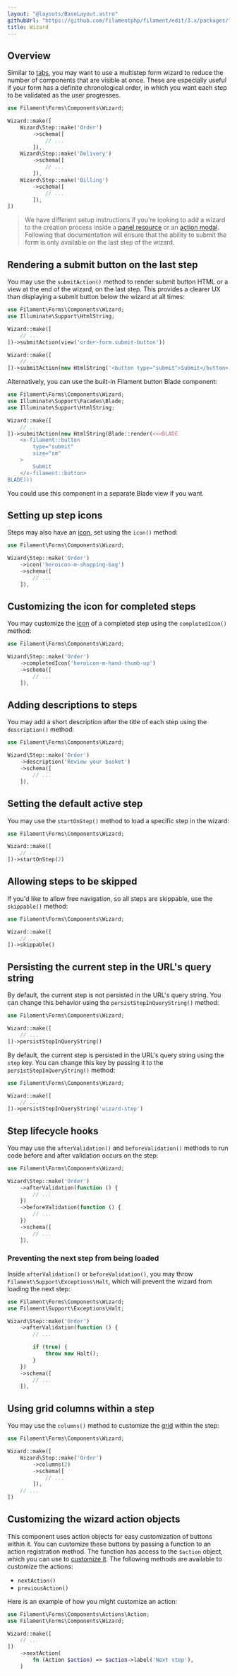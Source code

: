 ```yaml
---
layout: "@layouts/BaseLayout.astro"
githubUrl: "https://github.com/filamentphp/filament/edit/3.x/packages/forms/docs/04-layout/05-wizard.md"
title: Wizard
---
```


## Overview

Similar to [tabs](tabs), you may want to use a multistep form wizard to reduce the number of components that are visible at once. These are especially useful if your form has a definite chronological order, in which you want each step to be validated as the user progresses.

```php
use Filament\Forms\Components\Wizard;

Wizard::make([
    Wizard\Step::make('Order')
        ->schema([
            // ...
        ]),
    Wizard\Step::make('Delivery')
        ->schema([
            // ...
        ]),
    Wizard\Step::make('Billing')
        ->schema([
            // ...
        ]),
])
```

<AutoScreenshot name="forms/layout/wizard/simple" alt="Wizard" version="3.x" />

> We have different setup instructions if you're looking to add a wizard to the creation process inside a [panel resource](../../panels/resources/creating-records#using-a-wizard) or an [action modal](../../actions/modals#using-a-wizard-as-a-modal-form). Following that documentation will ensure that the ability to submit the form is only available on the last step of the wizard.

## Rendering a submit button on the last step

You may use the `submitAction()` method to render submit button HTML or a view at the end of the wizard, on the last step. This provides a clearer UX than displaying a submit button below the wizard at all times:

```php
use Filament\Forms\Components\Wizard;
use Illuminate\Support\HtmlString;

Wizard::make([
    // ...
])->submitAction(view('order-form.submit-button'))

Wizard::make([
    // ...
])->submitAction(new HtmlString('<button type="submit">Submit</button>'))
```

Alternatively, you can use the built-in Filament button Blade component:

```php
use Filament\Forms\Components\Wizard;
use Illuminate\Support\Facades\Blade;
use Illuminate\Support\HtmlString;

Wizard::make([
    // ...
])->submitAction(new HtmlString(Blade::render(<<<BLADE
    <x-filament::button
        type="submit"
        size="sm"
    >
        Submit
    </x-filament::button>
BLADE)))
```

You could use this component in a separate Blade view if you want.

## Setting up step icons

Steps may also have an [icon](https://blade-ui-kit.com/blade-icons?set=1#search), set using the `icon()` method:

```php
use Filament\Forms\Components\Wizard;

Wizard\Step::make('Order')
    ->icon('heroicon-m-shopping-bag')
    ->schema([
        // ...
    ]),
```

<AutoScreenshot name="forms/layout/wizard/icons" alt="Wizard with step icons" version="3.x" />

## Customizing the icon for completed steps

You may customize the [icon](#setting-up-step-icons) of a completed step using the `completedIcon()` method:

```php
use Filament\Forms\Components\Wizard;

Wizard\Step::make('Order')
    ->completedIcon('heroicon-m-hand-thumb-up')
    ->schema([
        // ...
    ]),
```

<AutoScreenshot name="forms/layout/wizard/completed-icons" alt="Wizard with completed step icons" version="3.x" />

## Adding descriptions to steps

You may add a short description after the title of each step using the `description()` method:

```php
use Filament\Forms\Components\Wizard;

Wizard\Step::make('Order')
    ->description('Review your basket')
    ->schema([
        // ...
    ]),
```

<AutoScreenshot name="forms/layout/wizard/descriptions" alt="Wizard with step descriptions" version="3.x" />

## Setting the default active step

You may use the `startOnStep()` method to load a specific step in the wizard:

```php
use Filament\Forms\Components\Wizard;

Wizard::make([
    // ...
])->startOnStep(2)
```

## Allowing steps to be skipped

If you'd like to allow free navigation, so all steps are skippable, use the `skippable()` method:

```php
use Filament\Forms\Components\Wizard;

Wizard::make([
    // ...
])->skippable()
```

## Persisting the current step in the URL's query string

By default, the current step is not persisted in the URL's query string. You can change this behavior using the `persistStepInQueryString()` method:

```php
use Filament\Forms\Components\Wizard;

Wizard::make([
    // ...
])->persistStepInQueryString()
```

By default, the current step is persisted in the URL's query string using the `step` key. You can change this key by passing it to the `persistStepInQueryString()` method:

```php
use Filament\Forms\Components\Wizard;

Wizard::make([
    // ...
])->persistStepInQueryString('wizard-step')
```

## Step lifecycle hooks

You may use the `afterValidation()` and `beforeValidation()` methods to run code before and after validation occurs on the step:

```php
use Filament\Forms\Components\Wizard;

Wizard\Step::make('Order')
    ->afterValidation(function () {
        // ...
    })
    ->beforeValidation(function () {
        // ...
    })
    ->schema([
        // ...
    ]),
```

### Preventing the next step from being loaded

Inside `afterValidation()` or `beforeValidation()`, you may throw `Filament\Support\Exceptions\Halt`, which will prevent the wizard from loading the next step:

```php
use Filament\Forms\Components\Wizard;
use Filament\Support\Exceptions\Halt;

Wizard\Step::make('Order')
    ->afterValidation(function () {
        // ...

        if (true) {
            throw new Halt();
        }
    })
    ->schema([
        // ...
    ]),
```

## Using grid columns within a step

You may use the `columns()` method to customize the [grid](grid) within the step:

```php
use Filament\Forms\Components\Wizard;

Wizard::make([
    Wizard\Step::make('Order')
        ->columns(2)
        ->schema([
            // ...
        ]),
    // ...
])
```

## Customizing the wizard action objects

This component uses action objects for easy customization of buttons within it. You can customize these buttons by passing a function to an action registration method. The function has access to the `$action` object, which you can use to [customize it](../../actions/trigger-button). The following methods are available to customize the actions:

- `nextAction()`
- `previousAction()`

Here is an example of how you might customize an action:

```php
use Filament\Forms\Components\Actions\Action;
use Filament\Forms\Components\Wizard;

Wizard::make([
    // ...
])
    ->nextAction(
        fn (Action $action) => $action->label('Next step'),
    )
```
